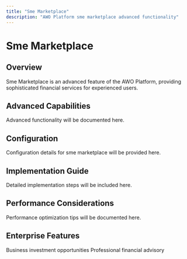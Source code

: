 ```yaml
---
title: "Sme Marketplace"
description: "AWO Platform sme marketplace advanced functionality"
---
```


# Sme Marketplace

## Overview

<Info>
Sme Marketplace is an advanced feature of the AWO Platform, providing sophisticated financial services for experienced users.
</Info>

## Advanced Capabilities

Advanced functionality will be documented here.

## Configuration

<Accordion title="Advanced Configuration Options">
Configuration details for sme marketplace will be provided here.
</Accordion>

## Implementation Guide

Detailed implementation steps will be included here.

## Performance Considerations

Performance optimization tips will be documented here.

## Enterprise Features

<CardGroup cols={2}>
  <Card title="SME Marketplace" href="/advanced-features/sme-marketplace">
    Business investment opportunities
  </Card>
  <Card title="Wealth Coaching" href="/advanced-features/wealth-coaching">
    Professional financial advisory
  </Card>
</CardGroup>
